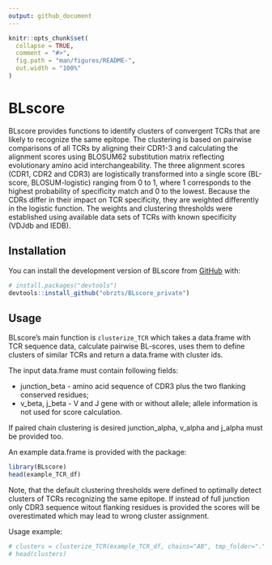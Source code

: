 ```yaml
---
output: github_document
---
```


<!-- README.md is generated from README.Rmd. Please edit that file -->

```r
knitr::opts_chunk$set(
  collapse = TRUE,
  comment = "#>",
  fig.path = "man/figures/README-",
  out.width = "100%"
)
```

# BLscore

<!-- badges: start -->
<!-- badges: end -->

BLscore provides functions to identify clusters of convergent TCRs 
that are likely to recognize the same epitope. The clustering is based on
pairwise comparisons of all TCRs by aligning their CDR1-3 and calculating 
the alignment scores using BLOSUM62 substitution matrix reflecting evolutionary 
amino acid interchangeability. The three alignment scores (CDR1, CDR2 and CDR3) 
are logistically transformed into a single score (BL-score, BLOSUM-logistic) 
ranging from 0 to 1, where 1 corresponds to the highest probability of specificity 
match and 0 to the lowest. Because the CDRs differ in their impact on TCR
specificity, they are weighted differently in the logistic function. 
The weights and clustering thresholds were established using available data 
sets of TCRs with known specificity (VDJdb and IEDB).

## Installation

You can install the development version of BLscore from [GitHub](https://github.com/) with:

``` r
# install.packages("devtools")
devtools::install_github("obrzts/BLscore_private")
```

## Usage

BLscore's main function is `clusterize_TCR` which takes a data.frame with TCR 
sequence data, calculate pairwise BL-scores, uses them to define clusters of
similar TCRs and return a data.frame with cluster ids.

The input data.frame must contain following fields:

* junction_beta - amino acid sequence of CDR3 plus the two flanking conserved 
residues;
* v_beta, j_beta - V and J gene with or without allele; allele information is 
not used for score calculation.

If paired chain clustering is desired junction_alpha, v_alpha and j_alpha must 
be provided too.

An example data.frame is provided with the package:

```r
library(BLscore)
head(example_TCR_df)
```

Note, that the default clustering thresholds were defined to optimally detect 
clusters of TCRs recognizing the same epitope. If instead of full junction only 
CDR3 sequence witout flanking residues is provided the scores will be overestimated 
which may lead to wrong cluster assignment.

Usage example:

```r
# clusters = clusterize_TCR(example_TCR_df, chains="AB", tmp_folder=".", ncores=4)
# head(clusters)
```
